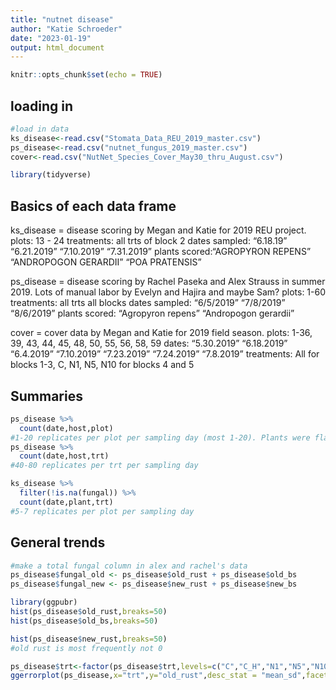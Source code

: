 ```yaml
---
title: "nutnet disease"
author: "Katie Schroeder"
date: "2023-01-19"
output: html_document
---
```


```r
knitr::opts_chunk$set(echo = TRUE)
```

## loading in
```r
#load in data
ks_disease<-read.csv("Stomata_Data_REU_2019_master.csv")
ps_disease<-read.csv("nutnet_fungus_2019_master.csv")
cover<-read.csv("NutNet_Species_Cover_May30_thru_August.csv")

library(tidyverse)
```

## Basics of each data frame
ks_disease = disease scoring by Megan and Katie for 2019 REU project.
plots: 13 - 24
treatments: all trts of block 2
dates sampled: "6.18.19"   "6.21.2019" "7.10.2019" "7.31.2019"
plants scored:"AGROPYRON REPENS"    "ANDROPOGON GERARDII" "POA PRATENSIS"

ps_disease = disease scoring by Rachel Paseka and Alex Strauss in summer 2019. Lots of manual labor by Evelyn and Hajira and maybe Sam?
plots: 1-60
treatments: all trts all blocks
dates sampled: "6/5/2019" "7/8/2019" "8/6/2019"
plants scored: "Agropyron repens"    "Andropogon gerardii"

cover = cover data by Megan and Katie for 2019 field season.
plots: 1-36, 39, 43, 44, 45, 48, 50, 55, 56, 58, 59
dates: "5.30.2019" "6.18.2019" "6.4.2019"  "7.10.2019" "7.23.2019" "7.24.2019" "7.8.2019" 
treatments: All for blocks 1-3, C, N1, N5, N10 for blocks 4 and 5

## Summaries
```r
ps_disease %>%
  count(date,host,plot)
#1-20 replicates per plot per sampling day (most 1-20). Plants were flagged and tracked through time
ps_disease %>%
  count(date,host,trt)
#40-80 replicates per trt per sampling day

ks_disease %>% 
  filter(!is.na(fungal)) %>%
  count(date,plant,trt)
#5-7 replicates per plot per sampling day
```

## General trends
```r
#make a total fungal column in alex and rachel's data
ps_disease$fungal_old <- ps_disease$old_rust + ps_disease$old_bs
ps_disease$fungal_new <- ps_disease$new_rust + ps_disease$new_bs

library(ggpubr)
hist(ps_disease$old_rust,breaks=50)
hist(ps_disease$old_bs,breaks=50)

hist(ps_disease$new_rust,breaks=50)
#old rust is most frequently not 0

ps_disease$trt<-factor(ps_disease$trt,levels=c("C","C_H","N1","N5","N10","P","K","PK","NK","NP","NPK","NPK_H"))
ggerrorplot(ps_disease,x="trt",y="old_rust",desc_stat = "mean_sd",facet.by=c("date","host"))
```

